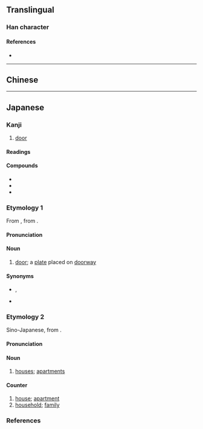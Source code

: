{{also|戶|户}}
{{character info}}
==Translingual==
{{stroke order|type=animate}}
{{Han simplified forms|戶|戸|户}}

===Han character===
{{Han char|rn=63|rad=戶|as=00|sn=4|var=2|four=|canj=MS,XMS|ids=⿱一尸}}

====References====
* {{Han ref|kx=0414.321|hdz=32257.010|uh=6238|ud=25144}}

----

==Chinese==
{{zh-see|戶|v}}

----

==Japanese==

===Kanji===
{{ja-kanji|grade=2|rs=戶00}}

# [[door]]

====Readings====
{{ja-readings
|goon=ぐ, ご
|kanon=こ
|kun=と-, へ-
|nanori=え, へ
}}

====Compounds====
{{der-top|Compounds}}
* {{ja-r|雨%戸|あま%ど}}
* {{ja-r|神%戸|^こう%べ}}
* {{ja-r|松%戸|^まつ%ど}}
{{der-bottom}}

===Etymology 1===
{{ja-kanjitab|と|yomi=kun|alt=門}}
From {{inh|ja|ojp|sort=と|-}}, from {{inh|ja|jpx-pro|sort=と|*to}}.

====Pronunciation====
{{ja-pron|と|yomi=kun|acc=0|acc_ref=DJR,NHK}}

====Noun====
{{ja-noun|と|kyu=戶}}

# [[door]]; a [[plate]] placed on [[doorway]]

====Synonyms====
* {{ja-r|棟|むね}}, {{ja-r|棟|とう}}
* {{ja-r|軒|けん}}

===Etymology 2===
{{ja-kanjitab|こ|yomi=kanon}}
Sino-Japanese, from {{der|ja|ltc|-}} {{ltc-l|戶}}.

====Pronunciation====
{{ja-pron|こ|y=kanon}}

====Noun====
{{ja-noun|こ}}

# [[house]]s; [[apartment]]s

====Counter====
{{ja-pos|counter|こ}}

# [[house]]; [[apartment]]
# [[household]]; [[family]]

===References===
<references/>